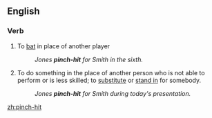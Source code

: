 {{also|pinch hit}}
==English==

===Verb===
{{en-verb|head=[[pinch]]-[[hit]]|pinch-hits|pinch-hitting|pinch-hit}}

# {{context|intransitive|baseball|lang=en}} To [[bat]] in place of another player
#: ''Jones '''pinch-hit''' for Smith in the sixth.''
# {{context|intransitive|idiomatic|lang=en}} To do something in the place of another person who is not able to perform or is less skilled; to [[substitute]] or [[stand in]] for somebody.
#: ''Jones '''pinch-hit''' for Smith during today's presentation.''

[[zh:pinch-hit]]
